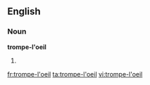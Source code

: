==English==

===Noun===
'''trompe-l'oeil''' 

# {{alternative spelling of|trompe l'oeil}}

[[fr:trompe-l'oeil]]
[[ta:trompe-l'oeil]]
[[vi:trompe-l'oeil]]